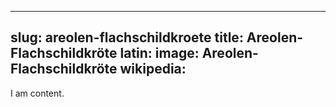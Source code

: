 
---
slug: areolen-flachschildkroete
title: Areolen-Flachschildkröte
latin:
image: Areolen-Flachschildkröte
wikipedia: 
---

I am content.
